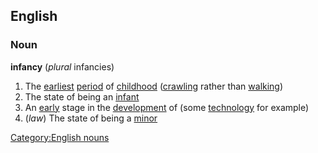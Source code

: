==English==
===Noun===
'''infancy'''  (''plural'' infancies)
#The [[earliest]] [[period]] of [[childhood]] ([[crawling]] rather than [[walking]])
#The state of being an [[infant]]
#An [[early]] stage in the [[development]] of (some [[technology]] for example)
#(''law'') The state of being a [[minor]]
[[Category:English nouns]]